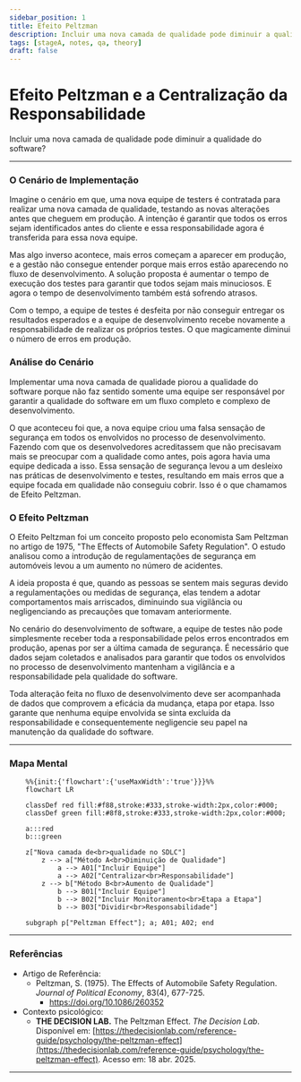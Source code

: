 ```yaml
---
sidebar_position: 1
title: Efeito Peltzman
description: Incluir uma nova camada de qualidade pode diminuir a qualidade do software?
tags: [stageA, notes, qa, theory]
draft: false
---
```


# Efeito Peltzman e a Centralização da Responsabilidade

Incluir uma nova camada de qualidade pode diminuir a qualidade do software?

---

### O Cenário de Implementação

Imagine o cenário em que, uma nova equipe de testers é contratada para realizar uma nova camada de qualidade, testando as novas alterações antes que cheguem em produção. A intenção é garantir que todos os erros sejam identificados antes do cliente e essa responsabilidade agora é transferida para essa nova equipe.

Mas algo inverso acontece, mais erros começam a aparecer em produção, e a gestão não consegue entender porque mais erros estão aparecendo no fluxo de desenvolvimento.
A solução proposta é aumentar o tempo de execução dos testes para garantir que todos sejam mais minuciosos. E agora o tempo de desenvolvimento também está sofrendo atrasos.

Com o tempo, a equipe de testes é desfeita por não conseguir entregar os resultados esperados e a equipe de desenvolvimento recebe novamente a responsabilidade de realizar os próprios testes. O que magicamente diminui o número de erros em produção.

### Análise do Cenário

Implementar uma nova camada de qualidade piorou a qualidade do software porque não faz sentido somente uma equipe ser responsável por garantir a qualidade do software em um fluxo completo e complexo de desenvolvimento.

O que aconteceu foi que, a nova equipe criou uma falsa sensação de segurança em todos os envolvidos no processo de desenvolvimento. Fazendo com que os desenvolvedores acreditassem que não precisavam mais se preocupar com a qualidade como antes, pois agora havia uma equipe dedicada a isso. Essa sensação de segurança levou a um desleixo nas práticas de desenvolvimento  e testes, resultando em mais erros que a equipe focada em qualidade não conseguiu cobrir. Isso é o que chamamos de Efeito Peltzman.

### O Efeito Peltzman

O Efeito Peltzman foi um conceito proposto pelo economista Sam Peltzman no artigo de 1975, "The Effects of Automobile Safety Regulation". O estudo analisou como a introdução de regulamentações de segurança em automóveis levou a um aumento no número de acidentes.

A ideia proposta é que, quando as pessoas se sentem mais seguras devido a regulamentações ou medidas de segurança, elas tendem a adotar comportamentos mais arriscados, diminuindo sua vigilância ou negligenciando as precauções que tomavam anteriormente.

No cenário do desenvolvimento de software, a equipe de testes não pode simplesmente receber toda a responsabilidade pelos erros encontrados em produção, apenas por ser a última camada de segurança. É necessário que dados sejam coletados e analisados para garantir que todos os envolvidos no processo de desenvolvimento mantenham a vigilância e a responsabilidade pela qualidade do software.

Toda alteração feita no fluxo de desenvolvimento deve ser acompanhada de dados que comprovem a eficácia da mudança, etapa por etapa. Isso garante que nenhuma equipe envolvida se sinta excluída da responsabilidade e consequentemente negligencie seu papel na manutenção da qualidade do software.

---

### Mapa Mental

```mermaid
	%%{init:{'flowchart':{'useMaxWidth':'true'}}}%%
	flowchart LR

	classDef red fill:#f88,stroke:#333,stroke-width:2px,color:#000;
	classDef green fill:#8f8,stroke:#333,stroke-width:2px,color:#000;

	a:::red
	b:::green

	z["Nova camada de<br>qualidade no SDLC"]
		z --> a["Método A<br>Diminuição de Qualidade"]
			a --> A01["Incluir Equipe"]
			a --> A02["Centralizar<br>Responsabilidade"]
		z --> b["Método B<br>Aumento de Qualidade"]
			b --> B01["Incluir Equipe"]
			b --> B02["Incluir Monitoramento<br>Etapa a Etapa"]
			b --> B03["Dividir<br>Responsabilidade"]

	subgraph p["Peltzman Effect"]; a; A01; A02; end

```

---

### **Referências**

- Artigo de Referência:
	- Peltzman, S. (1975). The Effects of Automobile Safety Regulation. *Journal of Political Economy*, 83(4), 677-725.
		- https://doi.org/10.1086/260352
- Contexto psicológico:
	- **THE DECISION LAB.** The Peltzman Effect. *The Decision Lab*. Disponível em: [https://thedecisionlab.com/reference-guide/psychology/the-peltzman-effect](https://thedecisionlab.com/reference-guide/psychology/the-peltzman-effect). Acesso em: 18 abr. 2025.

---